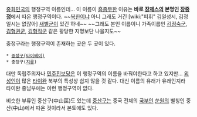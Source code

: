 {{{+1 中正區 / Zhongzheng District / Zhōngzhèng Qū }}}

[[중화민국]]의 행정구역 이름인데... 이 이름이 [[흠좀무]]한 이유는 '''바로 [[장제스]]의 본명인 [[장중정]]'''에서 따온 행정구역이다. ~~[[북한]]이냐 아니 그래도 거긴 [wiki:"피휘" 김일성시, 김정일시는 없잖아] [[새별군]]이 있긴 하네~~
~~그래도 본인 이름이니 가족이름인 [[김정숙군]], [[김형권군]], [[김형직군]] 같은 황당한 지명보단 나을지도~~

중정구라는 행정구역이 존재하는 곳은 두 곳이 있다.
 * [[중정구(타이베이)]]
 * 중정구([[지룽]])

대만 독립주의자나 [[민주진보당]]은 이 행정구역의 이름을 바꿔야한다고 하고 있지만... [[외성인]]이 많은 [[타이완]] 북부의 특성상 쉽지 않을 것 같다. 대신 이름의 유래가 유래인지라 타이완 중남부에는 이런 행정구역이 없다.

비슷한 부류인 중산구(中山區)도 있는데 [[중산구]]는 중국 전체의 [[국부]]인 [[쑨원]]의 별칭인 중산(中山)에서 따온 것이라서 본토에도 있다.
